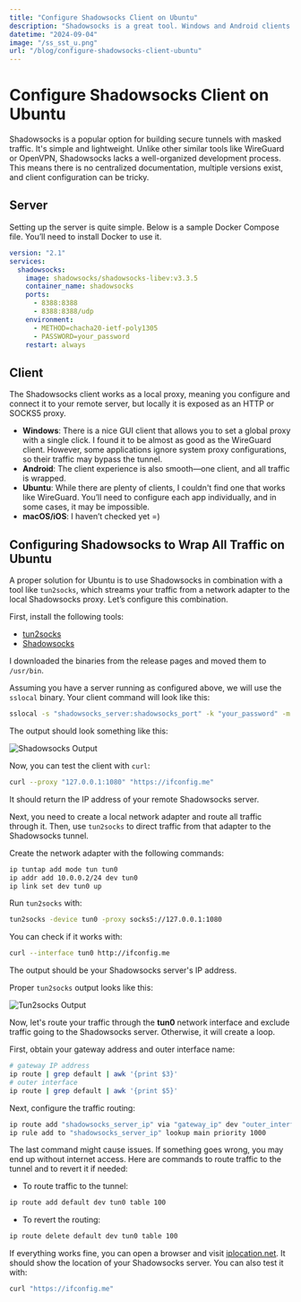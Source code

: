 ```yaml
---
title: "Configure Shadowsocks Client on Ubuntu"
description: "Shadowsocks is a great tool. Windows and Android clients are close to WireGuard in their ability to wrap all traffic. On Ubuntu, it's not so straightforward."
datetime: "2024-09-04"
image: "/ss_sst_u.png"
url: "/blog/configure-shadowsocks-client-ubuntu"
---
```


# Configure Shadowsocks Client on Ubuntu

Shadowsocks is a popular option for building secure tunnels with masked traffic. It's simple and lightweight. Unlike other similar tools like WireGuard or OpenVPN, Shadowsocks lacks a well-organized development process. This means there is no centralized documentation, multiple versions exist, and client configuration can be tricky.

## Server

Setting up the server is quite simple. Below is a sample Docker Compose file. You’ll need to install Docker to use it.

```yaml
version: "2.1"
services:
  shadowsocks:
    image: shadowsocks/shadowsocks-libev:v3.3.5
    container_name: shadowsocks
    ports:
      - 8388:8388
      - 8388:8388/udp
    environment:
      - METHOD=chacha20-ietf-poly1305
      - PASSWORD=your_password
    restart: always
```

## Client

The Shadowsocks client works as a local proxy, meaning you configure and connect it to your remote server, but locally it is exposed as an HTTP or SOCKS5 proxy.

- **Windows**: There is a nice GUI client that allows you to set a global proxy with a single click. I found it to be almost as good as the WireGuard client. However, some applications ignore system proxy configurations, so their traffic may bypass the tunnel.
- **Android**: The client experience is also smooth—one client, and all traffic is wrapped.
- **Ubuntu**: While there are plenty of clients, I couldn't find one that works like WireGuard. You’ll need to configure each app individually, and in some cases, it may be impossible.
- **macOS/iOS**: I haven’t checked yet =)

## Configuring Shadowsocks to Wrap All Traffic on Ubuntu

A proper solution for Ubuntu is to use Shadowsocks in combination with a tool like `tun2socks`, which streams your traffic from a network adapter to the local Shadowsocks proxy. Let’s configure this combination.

First, install the following tools:

- [tun2socks](https://github.com/xjasonlyu/tun2socks)
- [Shadowsocks](https://github.com/shadowsocks/shadowsocks-rust)

I downloaded the binaries from the release pages and moved them to `/usr/bin`.

Assuming you have a server running as configured above, we will use the `sslocal` binary. Your client command will look like this:

```bash
sslocal -s "shadowsocks_server:shadowsocks_port" -k "your_password" -m "chacha20-ietf-poly1305" --local-addr 127.0.0.1:1080 -U
```

The output should look something like this:

![Shadowsocks Output](../../assets/2024-10-24_12-06.png)

Now, you can test the client with `curl`:

```bash
curl --proxy "127.0.0.1:1080" "https://ifconfig.me"
```

It should return the IP address of your remote Shadowsocks server.

Next, you need to create a local network adapter and route all traffic through it. Then, use `tun2socks` to direct traffic from that adapter to the Shadowsocks tunnel.

Create the network adapter with the following commands:

```bash
ip tuntap add mode tun tun0
ip addr add 10.0.0.2/24 dev tun0
ip link set dev tun0 up
```

Run `tun2socks` with:

```bash
tun2socks -device tun0 -proxy socks5://127.0.0.1:1080
```

You can check if it works with:

```bash
curl --interface tun0 http://ifconfig.me
```

The output should be your Shadowsocks server's IP address.

Proper `tun2socks` output looks like this:

![Tun2socks Output](../../assets/2024-10-24_12-29.png)

Now, let's route your traffic through the **tun0** network interface and exclude traffic going to the Shadowsocks server. Otherwise, it will create a loop.

First, obtain your gateway address and outer interface name:

```bash
# gateway IP address
ip route | grep default | awk '{print $3}'
# outer interface
ip route | grep default | awk '{print $5}'
```

Next, configure the traffic routing:

```bash
ip route add "shadowsocks_server_ip" via "gateway_ip" dev "outer_interface"
ip rule add to "shadowsocks_server_ip" lookup main priority 1000
```

The last command might cause issues. If something goes wrong, you may end up without internet access. Here are commands to route traffic to the tunnel and to revert it if needed:

- To route traffic to the tunnel:  
```bash
ip route add default dev tun0 table 100
```

- To revert the routing:  
```bash
ip route delete default dev tun0 table 100
```

If everything works fine, you can open a browser and visit [iplocation.net](https://www.iplocation.net). It should show the location of your Shadowsocks server. You can also test it with:

```bash
curl "https://ifconfig.me"
```
